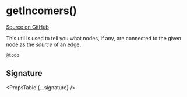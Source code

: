 
# getIncomers()

[Source on GitHub](https://github.com/wbkd/react-flow/blob/f919cb152dd5a92ec3b4d7e4568ffe099bc2af39/packages/react/src/utils/general.ts#L16)

This util is used to tell you what nodes, if any, are connected to the given node
as the _source_ of an edge.

```ts
@todo
```

## Signature

<PropsTable {...signature} />
